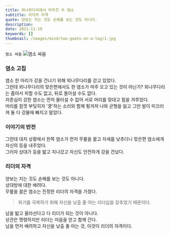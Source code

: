 ```yaml
---
title: 외나무다리에서 마주친 두 염소
subtitle: 리더의 자격
quote: 양보는 지는 것도 손해를 보는 것도 아니다.  
description: 
date: 2021-11-19
keywords: []
thumbnail: /images/mind/two-goats-on-a-log/1.jpg
---
```


`염소 싸움`
![염소 싸움](/images/mind/two-goats-on-a-log/1.jpg)

### 염소 고집
염소 한 마리가 강을 건너기 위해 외나무다리를 걷고 있었다.  
그런데 외나무다리의 맞은편에서도 한 염소가 마주 오고 있는 것이 아닌가?
외나무다리는 좁아서 피할 수도 없고, 뒤로 돌아설 수도 없다.  
자존심이 강한 염소는 먼저 물러설 수 없어 서로 머리를 맞대고 힘을 겨루었다.  
머리를 힘껏 부딪히자 '쿵'하는 소리와 함께 튕겨져 나와 균형을 잃고 그만 발이 미끄러져 둘 다 강물에 빠지고 말았다.  

### 이야기의 반전
그런데 대치 상황에서 한쪽 염소가 먼저 무릎을 꿇고 자세를 낮추더니 맞은편 염소에게 자신의 등을 내주었다.  
그러자 상대가 등을 밟고 지나갔고 자신도 안전하게 강을 건넜다.  

### 리더의 자격
양보는 지는 것도 손해를 보는 것도 아니다.  
상대방에 대한 배려다.  
무릎을 꿇은 염소는 진정한 리더의 자격을 가졌다.  

> 위기를 극복하기 위해 자신을 낮출 줄 아는 리더십을 갖추었기 때문이다.  

남을 밟고 올라선다고 다 리더가 되는 것이 아니다.  
상관은 명령하지만 리더는 마음을 얻고 함께 간다.  
남을 먼저 배려하고 자신을 낮출 줄 아는 것, 이것이 리더의 자격이다.  